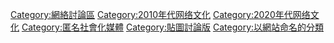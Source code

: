 {{Category main|4chan}}

[[Category:網絡討論區|Category:網絡討論區]]
[[Category:2010年代网络文化|Category:2010年代网络文化]]
[[Category:2020年代网络文化|Category:2020年代网络文化]]
[[Category:匿名社會化媒體|Category:匿名社會化媒體]]
[[Category:貼圖討論版|Category:貼圖討論版]]
[[Category:以網站命名的分類|Category:以網站命名的分類]]